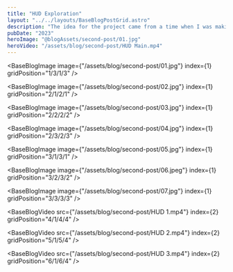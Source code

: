 ```yaml
---
title: "HUD Exploration"
layout: "../../layouts/BaseBlogPostGrid.astro"
description: "The idea for the project came from a time when I was making similar animations in MotionVFX. The topic turned out to be so interesting that I decided to make a longer animation of something like an intro, an animation with a beginning and an end. It was quite a challenge to create a glowing screen effect and create discernible RGB LEDs."
pubDate: "2023"
heroImage: "@blogAssets/second-post/01.jpg"
heroVideo: "/assets/blog/second-post/HUD Main.mp4"
---
```



<BaseBlogHeadTile
  index="1"
  title={frontmatter.title}
  date={frontmatter.pubDate}
  text="The idea for the project came from a time when I was making similar animations in MotionVFX. The topic turned out to be so interesting that I decided to make a longer animation of something like an intro, an animation with a beginning and an end.
It was quite a challenge to create a glowing screen effect and create discernible RGB LEDs."
  gridPosition="1/1/1/3"
/>

<BaseBlogImage
  image={"/assets/blog/second-post/01.jpg"}
  index={1}
  gridPosition="1/3/1/3"
/>

<BaseBlogImage
  image={"/assets/blog/second-post/02.jpg"}
  index={1}
  gridPosition="2/1/2/1"
/>

<BaseBlogImage
  image={"/assets/blog/second-post/03.jpg"}
  index={1}
  gridPosition="2/2/2/2"
/>

<BaseBlogImage
  image={"/assets/blog/second-post/04.jpg"}
  index={1}
  gridPosition="2/3/2/3"
/>

<BaseBlogImage
  image={"/assets/blog/second-post/05.jpg"}
  index={1}
  gridPosition="3/1/3/1"
/>

<BaseBlogImage
  image={"/assets/blog/second-post/06.jpeg"}
  index={1}
  gridPosition="3/2/3/2"
/>

<BaseBlogImage
  image={"/assets/blog/second-post/07.jpg"}
  index={1}
  gridPosition="3/3/3/3"
/>

<BaseBlogVideo
  src={"/assets/blog/second-post/HUD 1.mp4"}
  index={2}
  gridPosition="4/1/4/4"
/>

<BaseBlogVideo
  src={"/assets/blog/second-post/HUD 2.mp4"}
  index={2}
  gridPosition="5/1/5/4"
/>

<BaseBlogVideo
  src={"/assets/blog/second-post/HUD 3.mp4"}
  index={2}
  gridPosition="6/1/6/4"
/>
